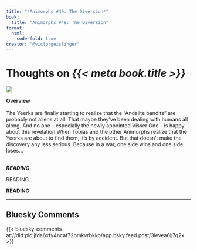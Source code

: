```yaml
---
title: "*Animorphs #49: The Diversion*"
book:
  title: "Animorphs #49: The Diversion"
format:
  html:
    code-fold: true
creator: "@victorgeislinger"
---
```


# Thoughts on *{{< meta book.title >}}*

::: {layout="[30,70]"}
![](https://books.google.com/books/content?id=riWGDwAAQBAJ&printsec=frontcover&img=2)

**Overview** <br/>
<br/>
The Yeerks are finally starting to realize that the "Andalite bandits" are probably not aliens at all. That maybe they've been dealing with humans all along. And no one -- especially the newly appointed Visser One -- is happy about this revelation.When Tobias and the other Animorphs realize that the Yeerks are about to find them, it's by accident. But that doesn't make the discovery any less serious. Because in a war, one side wins and one side loses...
<br/>
<br/>


:::


***READING***

READING

**READING**

--- 

:::{.callout-note icon=false}

## Bluesky Comments

{{< bluesky-comments at://did:plc:jfda6xfy4ncaf72omkvrbkko/app.bsky.feed.post/3levea6lj7q2x >}}


:::
